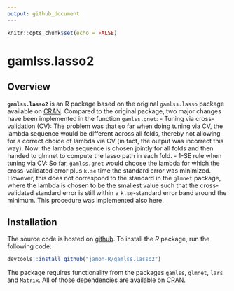 ```yaml
---
output: github_document
---
```


```r
knitr::opts_chunk$set(echo = FALSE)
```

# gamlss.lasso2

## Overview

**`gamlss.lasso2`** is an R package based on the original `gamlss.lasso` package available on [CRAN](https://cran.r-project.org/).
Compared to the original package, two major changes have been implemented in the function `gamlss.gnet`:
- Tuning via cross-validation (CV): The problem was that so far when doing tuning via CV, the lambda sequence would be different
  across all folds, thereby not allowing for a correct choice of lambda via CV (in fact, the output was incorrect this way).
  Now: the lambda sequence is chosen jointly for all folds and then handed to glmnet to compute the lasso path in each fold.
- 1-SE rule when tuning via CV: So far, `gamlss.gnet` would choose the lambda for which the cross-validated error plus `k.se`
  time the standard error was minimized. However, this does not correspond to the standard in the `glmnet` package, where
  the lambda is chosen to be the smallest value such that the cross-validated standard error is still within a `k.se`-standard
  error band around the minimum. This procedure was implemented also here.

## Installation

The source code is hosted on [github](https://github.com/jamon-R/gamlss.lasso2). To install the _R_ package, run the following code:

```r
devtools::install_github("jamon-R/gamlss.lasso2")
```

The package requires functionality from the packages `gamlss`, `glmnet`, `lars` and `Matrix`. All of those dependencies are available
on [CRAN](https://cran.r-project.org/).

